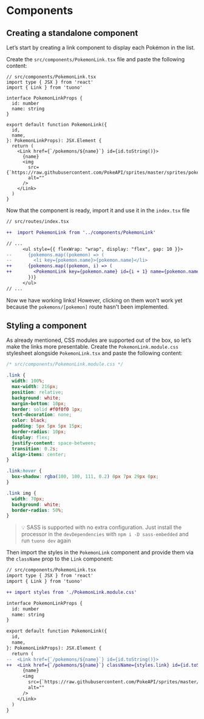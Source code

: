 
<MetaTags
  title="Tuono - Components"
  canonical="https://tuono.dev/documentation/tutorial/components"
  description="Learn how to manage the components in a Tuono codebase"
/>

# Components

## Creating a standalone component

Let’s start by creating a link component to display each Pokémon in the list.

Create the `src/components/PokemonLink.tsx` file and paste the following content:

```tsx
// src/components/PokemonLink.tsx
import type { JSX } from 'react'
import { Link } from 'tuono'

interface PokemonLinkProps {
  id: number
  name: string
}

export default function PokemonLink({
  id,
  name,
}: PokemonLinkProps): JSX.Element {
  return (
    <Link href={`/pokemons/${name}`} id={id.toString()}>
      {name}
      <img
        src={`https://raw.githubusercontent.com/PokeAPI/sprites/master/sprites/pokemon/${id}.png`}
        alt=""
      />
    </Link>
  )
}
```

Now that the component is ready, import it and use it in the `index.tsx` file

```diff
// src/routes/index.tsx

++  import PokemonLink from '../components/PokemonLink'

// ...
      <ul style={{ flexWrap: "wrap", display: "flex", gap: 10 }}>
--      {pokemons.map((pokemon) => (
--        <li key={pokemon.name}>{pokemon.name}</li>
++      {pokemons.map((pokemon, i) => (
++        <PokemonLink key={pokemon.name} id={i + 1} name={pokemon.name} />
        })}
      </ul>
// ...
```

Now we have working links!
However, clicking on them won't work yet because the `pokemons/[pokemon]` route hasn't been implemented.

## Styling a component

As already mentioned, CSS modules are supported out of the box, so let’s make the links more presentable.
Create the `PokemonLink.module.css` stylesheet alongside `PokemonLink.tsx` and paste the following content:

```css
/* src/components/PokemonLink.module.css */

.link {
  width: 100%;
  max-width: 216px;
  position: relative;
  background: white;
  margin-bottom: 10px;
  border: solid #f0f0f0 1px;
  text-decoration: none;
  color: black;
  padding: 5px 5px 5px 15px;
  border-radius: 10px;
  display: flex;
  justify-content: space-between;
  transition: 0.2s;
  align-items: center;
}

.link:hover {
  box-shadow: rgba(100, 100, 111, 0.2) 0px 7px 29px 0px;
}

.link img {
  width: 70px;
  background: white;
  border-radius: 50%;
}
```

> 💡 SASS is supported with no extra configuration. Just install the processor in the `devDependencies` with `npm i -D sass-embedded` and run `tuono dev` again

Then import the styles in the `PokemonLink` component and provide them via the `className` prop to the `Link` component:

```diff
// src/components/PokemonLink.tsx
import type { JSX } from 'react'
import { Link } from 'tuono'

++ import styles from './PokemonLink.module.css'

interface PokemonLinkProps {
  id: number
  name: string
}

export default function PokemonLink({
  id,
  name,
}: PokemonLinkProps): JSX.Element {
  return (
--  <Link href={`/pokemons/${name}`} id={id.toString()}>
++  <Link href={`/pokemons/${name}`} className={styles.link} id={id.toString()}>
      {name}
      <img
        src={`https://raw.githubusercontent.com/PokeAPI/sprites/master/sprites/pokemon/${id}.png`}
        alt=""
      />
    </Link>
  )
}
```
